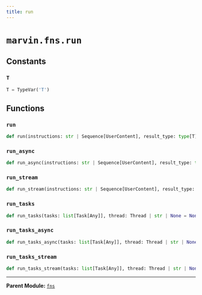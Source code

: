 ```yaml
---
title: run
---
```


# `marvin.fns.run`

## Constants

### `T`
```python
T = TypeVar('T')
```

## Functions

### `run`
```python
def run(instructions: str | Sequence[UserContent], result_type: type[T] = str, tools: list[Callable[..., Any]] = [], thread: Thread | str | None = None, agents: list[Actor] | None = None, raise_on_failure: bool = True, handlers: list[Handler | AsyncHandler] | None = None, **kwargs: Any = {}) -> T
```

### `run_async`
```python
def run_async(instructions: str | Sequence[UserContent], result_type: type[T] | Annotated[T, Any] = str, tools: list[Callable[..., Any]] = [], thread: Thread | str | None = None, agents: list[Actor] | None = None, handlers: list[Handler | AsyncHandler] | None = None, raise_on_failure: bool = True, **kwargs: Any = {}) -> T | AsyncGenerator[Event, None]
```

### `run_stream`
```python
def run_stream(instructions: str | Sequence[UserContent], result_type: type[T] = str, tools: list[Callable[..., Any]] = [], thread: Thread | str | None = None, agents: list[Actor] | None = None, raise_on_failure: bool = True, handlers: list[Handler | AsyncHandler] | None = None, **kwargs: Any = {}) -> AsyncGenerator[Event, None]
```

### `run_tasks`
```python
def run_tasks(tasks: list[Task[Any]], thread: Thread | str | None = None, raise_on_failure: bool = True, handlers: list[Handler | AsyncHandler] | None = None) -> list[Task[Any]]
```

### `run_tasks_async`
```python
def run_tasks_async(tasks: list[Task[Any]], thread: Thread | str | None = None, raise_on_failure: bool = True, handlers: list[Handler | AsyncHandler] | None = None) -> list[Task[Any]] | AsyncGenerator[Event, None]
```

### `run_tasks_stream`
```python
def run_tasks_stream(tasks: list[Task[Any]], thread: Thread | str | None = None, raise_on_failure: bool = True, handlers: list[Handler | AsyncHandler] | None = None) -> AsyncGenerator[Event, None]
```

---

**Parent Module:** [`fns`](marvin-fns)
